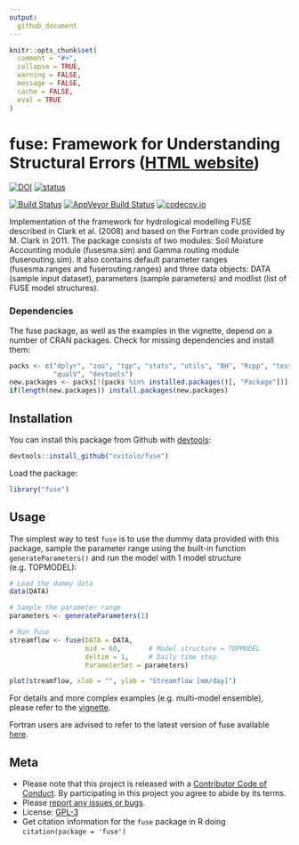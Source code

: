 ```yaml
---
output:
  github_document
---
```


```r
knitr::opts_chunk$set(
  comment = "#>",
  collapse = TRUE,
  warning = FALSE,
  message = FALSE,
  cache = FALSE,
  eval = TRUE
)
```

<!-- Edit the README.Rmd only!!! The README.md is generated automatically from README.Rmd. -->

fuse: Framework for Understanding Structural Errors ([HTML website](https://cvitolo.github.io/fuse/))
====================================================================

[![DOI](https://zenodo.org/badge/doi/10.5281/zenodo.14005.svg)](http://dx.doi.org/10.5281/zenodo.14005)
[![status](http://joss.theoj.org/papers/392a55daada04a86f95eaa8da134a28d/status.svg)](http://joss.theoj.org/papers/392a55daada04a86f95eaa8da134a28d)

[![Build Status](https://travis-ci.org/cvitolo/fuse.svg)](https://travis-ci.org/cvitolo/fuse.svg?branch=master)
[![AppVeyor Build Status](https://ci.appveyor.com/api/projects/status/github/cvitolo/fuse?branch=master&svg=true)](https://ci.appveyor.com/project/cvitolo/fuse)
[![codecov.io](https://codecov.io/github/cvitolo/fuse/coverage.svg?branch=master)](https://codecov.io/github/cvitolo/fuse?branch=master)

Implementation of the framework for hydrological modelling FUSE described in Clark et al. (2008) and based on the Fortran code provided by M. Clark in 2011. The package consists of two modules: Soil Moisture Accounting module (fusesma.sim) and Gamma routing module (fuserouting.sim). It also contains default parameter ranges (fusesma.ranges and fuserouting.ranges) and three data objects: DATA (sample input dataset), parameters (sample parameters) and modlist (list of FUSE model structures).

### Dependencies
The fuse package, as well as the examples in the vignette, depend on a number of CRAN packages. Check for missing dependencies and install them:

```r
packs <- c("dplyr", "zoo", "tgp", "stats", "utils", "BH", "Rcpp", "testthat",
           "qualV", "devtools")
new.packages <- packs[!(packs %in% installed.packages()[, "Package"])]
if(length(new.packages)) install.packages(new.packages)
```

## Installation
You can install this package from Github with [devtools](https://github.com/hadley/devtools):
```r
devtools::install_github("cvitolo/fuse")
```

Load the package:
```r
library("fuse")
```

## Usage
The simplest way to test `fuse` is to use the dummy data provided with this package, sample the parameter range using the built-in function `generateParameters()` and run the model with 1 model structure (e.g. TOPMODEL):
```r
# Load the dummy data
data(DATA)

# Sample the parameter range
parameters <- generateParameters(1)

# Run fuse 
streamflow <- fuse(DATA = DATA, 
                   mid = 60,       # Model structure = TOPMODEL
                   deltim = 1,     # Daily time step
                   ParameterSet = parameters)

plot(streamflow, xlab = "", ylab = "Streamflow [mm/day]")
```

For details and more complex examples (e.g. multi-model ensemble), please refer to the [vignette](vignettes/fuse_vignette.Rmd). 

Fortran users are advised to refer to the latest version of fuse available [here](https://github.com/naddor/fuse).

## Meta

* Please note that this project is released with a [Contributor Code of Conduct](CONDUCT.md). By participating in this project you agree to abide by its terms.
* Please [report any issues or bugs](https://github.com/cvitolo/fuse/issues).
* License: [GPL-3](https://opensource.org/licenses/GPL-3.0)
* Get citation information for the `fuse` package in R doing `citation(package = 'fuse')`
